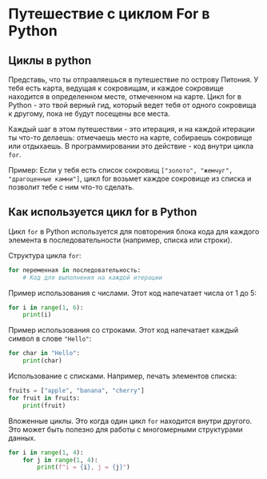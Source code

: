 # Путешествие с циклом For в Python

## Циклы в python

Представь, что ты отправляешься в путешествие по острову Питония. 
У тебя есть карта, ведущая к сокровищам, и каждое сокровище находится в определенном месте, отмеченном на карте. 
Цикл for в Python - это твой верный гид, который ведет тебя от одного сокровища к другому, пока не будут посещены все места.

Каждый шаг в этом путешествии - это итерация, и на каждой итерации ты что-то делаешь: отмечаешь место на карте, собираешь сокровище или отдыхаешь. 
В программировании это действие - код внутри цикла `for`.

Пример: Если у тебя есть список сокровищ `["золото", "жемчуг", "драгоценные камни"]`, цикл for возьмет каждое сокровище из списка и позволит тебе с ним что-то сделать.

## Как используется цикл for в Python

Цикл `for` в Python используется для повторения блока кода для каждого элемента в последовательности (например, списка или строки).

Структура цикла `for`:

```python
for переменная in последовательность:
    # Код для выполнения на каждой итерации
```

Пример использования с числами. Этот код напечатает числа от 1 до 5:

```python
for i in range(1, 6):
    print(i)
```

Пример использования со строками. Этот код напечатает каждый символ в слове `"Hello"`:

```python
for char in "Hello":
    print(char)
```

Использование с списками. Например, печать элементов списка:

```python
fruits = ["apple", "banana", "cherry"]
for fruit in fruits:
    print(fruit)
```

Вложенные циклы. Это когда один цикл `for` находится внутри другого. Это может быть полезно для работы с многомерными структурами данных.

```python
for i in range(1, 4):
    for j in range(1, 4):
        print(f"i = {i}, j = {j}")
```
